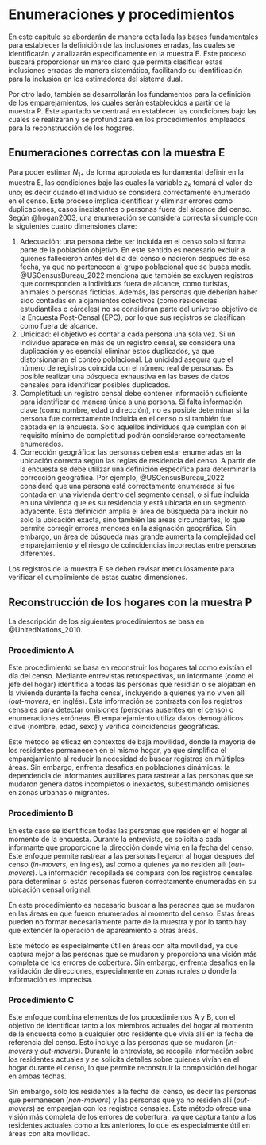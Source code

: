 # Enumeraciones y procedimientos {#cap3}

En este capítulo se abordarán de manera detallada las bases fundamentales para establecer la definición de las inclusiones erradas, las cuales se identificarán y analizarán específicamente en la muestra E. Este proceso buscará proporcionar un marco claro que permita clasificar estas inclusiones erradas de manera sistemática, facilitando su identificación para la inclusión en los estimadores del sistema dual.

Por otro lado, también se desarrollarán los fundamentos para la definición de los emparejamientos, los cuales serán establecidos a partir de la muestra P. Este apartado se centrará en establecer las condiciones bajo las cuales se realizarán y se profundizará en los procedimientos empleados para la reconstrucción de los hogares.

## Enumeraciones correctas con la muestra E

Para poder estimar $N_{1+}$ de forma apropiada es fundamental definir en la muestra E, las condiciones bajo las cuales la variable $z_{k}$ tomará el valor de uno; es decir cuándo el individuo se considera correctamente enumerado en el censo. Este proceso implica identificar y eliminar errores como duplicaciones, casos inexistentes o personas fuera del alcance del censo. Según @hogan2003, una enumeración se considera correcta si cumple con la siguientes cuatro dimensiones clave:

1. Adecuación: una persona debe ser incluida en el censo solo si forma parte de la población objetivo. En este sentido es necesario excluir a quienes fallecieron antes del día del censo o nacieron después de esa fecha, ya que no pertenecen al grupo poblacional que se busca medir. @USCensusBureau_2022 menciona que también se excluyen registros que corresponden a individuos fuera de alcance, como turistas, animales o personas ficticias. Además, las personas que deberían haber sido contadas en alojamientos colectivos (como residencias estudiantiles o cárceles) no se consideran parte del universo objetivo de la Encuesta Post-Censal (EPC), por lo que sus registros se clasifican como fuera de alcance.
2. Unicidad: el objetivo es contar a cada persona una sola vez. Si un individuo aparece en más de un registro censal, se considera una duplicación y es esencial eliminar estos duplicados, ya que distorsionarían el conteo poblacional. La unicidad asegura que el número de registros coincida con el número real de personas. Es posible realizar una búsqueda exhaustiva en las bases de datos censales para identificar posibles duplicados.
3. Completitud: un registro censal debe contener información suficiente para identificar de manera única a una persona. Si falta información clave (como nombre, edad o dirección), no es posible determinar si la persona fue correctamente incluida en el censo o si también fue captada en la encuesta. Solo aquellos individuos que cumplan con el requisito mínimo de completitud podrán considerarse correctamente enumerados.
4. Corrección geográfica: las personas deben estar enumeradas en la ubicación correcta según las reglas de residencia del censo. A partir de la encuesta se debe utilizar una definición específica para determinar la corrección geográfica. Por ejemplo, @USCensusBureau_2022 consideró que una persona está correctamente enumerada si fue contada en una vivienda dentro del segmento censal, o si fue incluida en una vivienda que es su residencia y está ubicada en un segmento adyacente. Esta definición amplía el área de búsqueda para incluir no solo la ubicación exacta, sino también las áreas circundantes, lo que permite corregir errores menores en la asignación geográfica. Sin embargo, un área de búsqueda más grande aumenta la complejidad del emparejamiento y el riesgo de coincidencias incorrectas entre personas diferentes. 

Los registros de la muestra E se deben revisar meticulosamente para verificar el cumplimiento de estas cuatro dimensiones.  

## Reconstrucción de los hogares con la muestra P {#sec-procedimientos}

La descripción de los siguientes procedimientos se basa en @UnitedNations_2010.


### Procedimiento A

Este procedimiento se basa en reconstruir los hogares tal como existían el día del censo. Mediante entrevistas retrospectivas, un informante (como el jefe del hogar) identifica a todas las personas que residían o se alojaban en la vivienda durante la fecha censal, incluyendo a quienes ya no viven allí (*out-movers*, en inglés). Esta información se contrasta con los registros censales para detectar omisiones (personas ausentes en el censo) o enumeraciones erróneas. El emparejamiento utiliza datos demográficos clave (nombre, edad, sexo) y verifica coincidencias geográficas.

Este método es eficaz en contextos de baja movilidad, donde la mayoría de los residentes permanecen en el mismo hogar, ya que simplifica el emparejamiento al reducir la necesidad de buscar registros en múltiples áreas. Sin embargo, enfrenta desafíos en poblaciones dinámicas: la dependencia de informantes auxiliares para rastrear a las personas que se mudaron genera datos incompletos o inexactos, subestimando omisiones en zonas urbanas o migrantes. 

### Procedimiento B

En este caso se identifican todas las personas que residen en el hogar al momento de la encuesta. Durante la entrevista, se solicita a cada informante que proporcione la dirección donde vivía en la fecha del censo. Este enfoque permite rastrear a las personas llegaron al hogar después del censo (*in-movers*, en inglés), así como a quienes ya no residen allí (*out-movers*). La información recopilada se compara con los registros censales para determinar si estas personas fueron correctamente enumeradas en su ubicación censal original.

En este procedimiento es necesario buscar a las personas que se mudaron en las áreas en que fueron enumerados al momento del censo.  Estas áreas pueden no formar  necesariamente parte de la muestra y por lo tanto hay que extender la operación de apareamiento a otras áreas.  

Este método es especialmente útil en áreas con alta movilidad, ya que captura mejor a las personas que se mudaron y proporciona una visión más completa de los errores de cobertura. Sin embargo, enfrenta desafíos en la validación de direcciones, especialmente en zonas rurales o donde la información es imprecisa. 

### Procedimiento C

Este enfoque combina elementos de los procedimientos A y B, con el objetivo de identificar tanto a los miembros actuales del hogar al momento de la encuesta como a cualquier otro residente que vivía allí en la fecha de referencia del censo. Esto incluye a las personas que se mudaron (*in-movers* y *out-movers*). Durante la entrevista, se recopila información sobre los residentes actuales y se solicita detalles sobre quienes vivían en el hogar durante el censo, lo que permite reconstruir la composición del hogar en ambas fechas. 

Sin embargo, sólo los residentes a la fecha del censo, es decir las personas que permanecen (*non-movers*) y las personas que ya no residen allí (*out-movers*) se emparejan con los registros censales. Este método ofrece una visión más completa de los errores de cobertura, ya que captura tanto a los residentes actuales como a los anteriores, lo que es especialmente útil en áreas con alta movilidad. 


